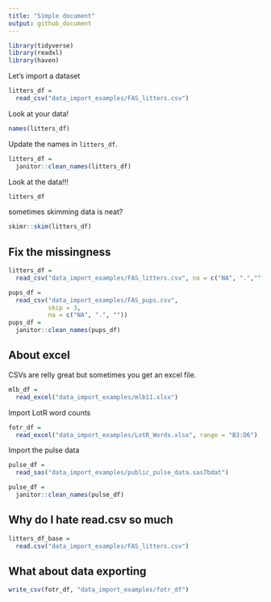 ```yaml
---
title: "Simple document"
output: github_document
---
```


```r
library(tidyverse)
library(readxl)
library(haven)
```

Let's import a dataset

```r
litters_df = 
  read_csv("data_import_examples/FAS_litters.csv")
```
Look at your data!
```r
names(litters_df)
```

Update the names in `litters_df`.  

```r
litters_df = 
  janitor::clean_names(litters_df)
```

Look at the data!!!

```r
litters_df
```

sometimes skimming data is neat?

```r
skimr::skim(litters_df)
```


## Fix the missingness

```r
litters_df = 
  read_csv("data_import_examples/FAS_litters.csv", na = c("NA", ".",""))
```

```r
pups_df =
  read_csv("data_import_examples/FAS_pups.csv",
           skip = 3,
           na = c("NA", ".", ""))
pups_df = 
  janitor::clean_names(pups_df)
```

## About excel
CSVs are relly great but sometimes you get an excel file.
```r
mlb_df = 
  read_excel("data_import_examples/mlb11.xlsx")
```

Import LotR word counts

```r
fotr_df = 
  read_excel("data_import_examples/LotR_Words.xlsx", range = "B3:D6")
```


Import the pulse data

```r
pulse_df = 
  read_sas("data_import_examples/public_pulse_data.sas7bdat")

pulse_df = 
  janitor::clean_names(pulse_df)
```





## Why do I hate read.csv so much

```r
litters_df_base = 
  read.csv("data_import_examples/FAS_litters.csv")
```


## What about data exporting 


```r
write_csv(fotr_df, "data_import_examples/fotr_df")
```

